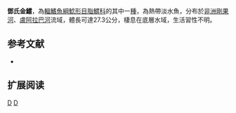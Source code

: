 {{Speciesbox 
| genus = Chrysichthys
| species = duttoni
| status = LC
| status_system = IUCN3.1 
| authority = [[Boulenger|Boulenger]], 1905
| synonyms = 
}}

'''鄧氏金鱨'''，為[[輻鰭魚綱|輻鰭魚綱]][[鯰形目|鯰形目]][[脂鱨科|脂鱨科]]的其中一[[種|種]]，為熱帶淡水魚，分布於[[非洲|非洲]][[剛果河|剛果河]]、[[盧阿拉巴河|盧阿拉巴河]]流域，體長可達27.3公分，棲息在底層水域，生活習性不明。

==参考文献==
*{{FishBase_species|genus=Chrysichthys|species=duttoni|year=2015|month=6}}

== 扩展阅读 ==
{{refbegin}}
{{wikispecies-inline|Chrysichthys duttoni|鄧氏金鱨}}
{{refend}}
{{Taxonbar|from=Q5544744}}

[[Category:IUCN红色名录无危物种|D]]
[[Category:金鱨屬|D]]